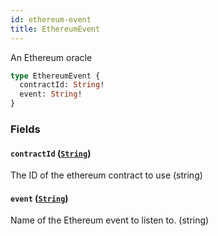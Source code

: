 ```yaml
---
id: ethereum-event
title: EthereumEvent
---
```



An Ethereum oracle

```graphql
type EthereumEvent {
  contractId: String!
  event: String!
}
```


### Fields

#### `contractId` ([`String`](/docs/v0.47/graphql/scalars/string))

The ID of the ethereum contract to use (string)


#### `event` ([`String`](/docs/v0.47/graphql/scalars/string))

Name of the Ethereum event to listen to. (string)




